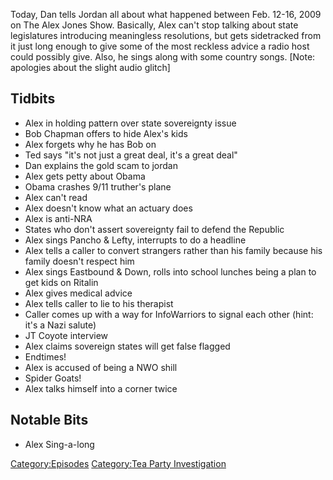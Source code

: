 {{DEFAULTSORT:
    #_EPISODE_0183:February 12-16, 2009
}}{{Episode
    | title             = February 12-16, 2009
    | caption           = [https://knowledgefight.libsyn.com/knowledge-fight-february-12-16-2009 Listen to this episode on Libsyn]
    | episodeNumber     = 183
    | length            = 01:38:08
    | airDate           = July 23, 2018
    | coverageStartDate = February 12, 2009
    | coverageEndDate   = February 16, 2009
    | episodeType       = [[:Category:Tea Party Investigation|Tea Party Investigation]]
    | appearance        = [[Mark Dice]], [[Bob Chapman]], [[Ted Anderson]], [[JT Coyote]]
    | previousEpisode   = [[InfoWars Roulette 2|InfoWars Roulette #2]]
    | nextEpisode       = [[184: Godly Particles and Illiteracy]]
}}

{{Stub}}

Today, Dan tells Jordan all about what happened between Feb. 12-16, 2009 on The Alex Jones Show. Basically, Alex can't stop talking about state legislatures introducing meaningless resolutions, but gets sidetracked from it just long enough to give some of the most reckless advice a radio host could possibly give. Also, he sings along with some country songs. [Note: apologies about the slight audio glitch]

==Tidbits==

*Alex in holding pattern over state sovereignty issue
*Bob Chapman offers to hide Alex's kids
*Alex forgets why he has Bob on
*Ted says "it's not just a great deal, it's a great deal"
*Dan explains the gold scam to jordan
*Alex gets petty about Obama
*Obama crashes 9/11 truther's plane
*Alex can't read
*Alex doesn't know what an actuary does
*Alex is anti-NRA
*States who don't assert sovereignty fail to defend the Republic
*Alex sings Pancho & Lefty, interrupts to do a headline
*Alex tells a caller to convert strangers rather than his family because his family doesn't respect him
*Alex sings Eastbound & Down, rolls into school lunches being a plan to get kids on Ritalin
*Alex gives medical advice
*Alex tells caller to lie to his therapist
*Caller comes up with a way for InfoWarriors to signal each other (hint: it's a Nazi salute)
*JT Coyote interview
*Alex claims sovereign states will get false flagged
*Endtimes!
*Alex is accused of being a NWO shill
*Spider Goats!
*Alex talks himself into a corner twice

==Notable Bits==

*Alex Sing-a-long

[[Category:Episodes]]
[[Category:Tea Party Investigation]]
